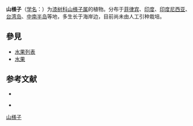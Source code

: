 {{Speciesbox
| name = 山檨子
| status = 
| status_system = 
| image = Buchanania arborescens Kewarra 4166.jpg
| genus = Buchanania
| species = arborescens
| authority = (Bl.) Bl.
}}

'''山檨子'''（[[学名|学名]]：{{lang|la|''Buchanania arborescens''}}）为[[漆树科|漆树科]][[山檨子属|山檨子属]]的植物。分布于[[菲律宾|菲律宾]]、[[印度|印度]]、[[印度尼西亚|印度尼西亚]]、[[台湾岛|台湾岛]]、[[中南半岛|中南半岛]]等地，多生长于海岸边，目前尚未由人工引种栽培。

== 參見 ==
* [[水果列表|水果列表]]
* [[水果|水果]]

== 参考文献 ==
<div class="references-small">
* {{cite web| url =http://www.bioinfo.cn/db05/KmzwSpecies.php?action=view&id=208| title =山檨子| work =《中国高等植物数据库全库》| publisher =中国科学院微生物研究所| author =昆明植物研究所| accessdate =2009-02-21| deadurl =yes| archiveurl =https://web.archive.org/web/20160305074148/http://www.bioinfo.cn/db05/KmzwSpecies.php?action=view&id=208| archivedate =2016-03-05}}
</div>
* {{TaiBNET| zh=山羡子 | id=204427 | binomial=Buchanania arborescens | authority=Bl., 1850 | var= | accessdate=2013-01-24}}
{{Taxonbar|from=Q4982610}}

[[Category:山檨子属|山檨子]]


{{植物小作品}}